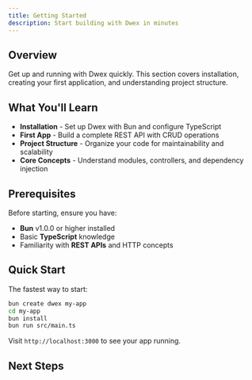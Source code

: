 ```yaml
---
title: Getting Started
description: Start building with Dwex in minutes
---
```


## Overview

Get up and running with Dwex quickly. This section covers installation, creating your first application, and understanding project structure.

## What You'll Learn

- **Installation** - Set up Dwex with Bun and configure TypeScript
- **First App** - Build a complete REST API with CRUD operations
- **Project Structure** - Organize your code for maintainability and scalability
- **Core Concepts** - Understand modules, controllers, and dependency injection

## Prerequisites

Before starting, ensure you have:

- **Bun** v1.0.0 or higher installed
- Basic **TypeScript** knowledge
- Familiarity with **REST APIs** and HTTP concepts

## Quick Start

The fastest way to start:

```bash
bun create dwex my-app
cd my-app
bun install
bun run src/main.ts
```

Visit `http://localhost:3000` to see your app running.

## Next Steps

<Cards>
	<Card
		title="Installation"
		href="/docs/getting-started/installation"
		description="Install Dwex and configure your environment"
	/>
	<Card
		title="Your First App"
		href="/docs/getting-started/first-app"
		description="Build a task management API in 5 minutes"
	/>
	<Card
		title="Project Structure"
		href="/docs/getting-started/project-structure"
		description="Learn best practices for organizing your code"
	/>
</Cards>

